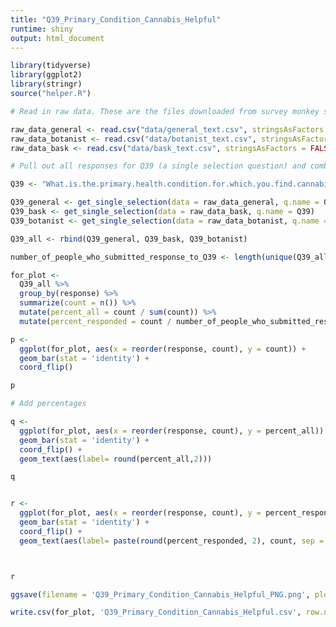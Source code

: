 ```yaml
---
title: "Q39_Primary_Condition_Cannabis_Helpful"
runtime: shiny
output: html_document
---
```



```r
library(tidyverse)
library(ggplot2)
library(stringr)
source("helper.R")
```


```r
# Read in raw data. These are the files downloaded from survey monkey saved as a .csv

raw_data_general <- read.csv("data/general_text.csv", stringsAsFactors = FALSE)
raw_data_botanist <- read.csv("data/botanist_text.csv", stringsAsFactors = FALSE)
raw_data_bask <- read.csv("data/bask_text.csv", stringsAsFactors = FALSE)

```


```r
# Pull out all responses for Q39 (a single selection question) and combine

Q39 <- "What.is.the.primary.health.condition.for.which.you.find.cannabis.to.be.helpful...Please.select.one."

Q39_general <- get_single_selection(data = raw_data_general, q.name = Q39)
Q39_bask <- get_single_selection(data = raw_data_bask, q.name = Q39)
Q39_botanist <- get_single_selection(data = raw_data_botanist, q.name = Q39)

Q39_all <- rbind(Q39_general, Q39_bask, Q39_botanist)

number_of_people_who_submitted_response_to_Q39 <- length(unique(Q39_all$id))

```

```r

for_plot <- 
  Q39_all %>%
  group_by(response) %>%
  summarize(count = n()) %>%
  mutate(percent_all = count / sum(count)) %>%
  mutate(percent_responded = count / number_of_people_who_submitted_response_to_Q39)

p <- 
  ggplot(for_plot, aes(x = reorder(response, count), y = count)) +
  geom_bar(stat = 'identity') + 
  coord_flip()

p

```
```r

# Add percentages

q <- 
  ggplot(for_plot, aes(x = reorder(response, count), y = percent_all)) +
  geom_bar(stat = 'identity') +
  coord_flip() +
  geom_text(aes(label= round(percent_all,2)))

q


r <- 
  ggplot(for_plot, aes(x = reorder(response, count), y = percent_responded)) +
  geom_bar(stat = 'identity') +
  coord_flip() +
  geom_text(aes(label= paste(round(percent_responded, 2), count, sep = "***")))



r


```

```r

ggsave(filename = 'Q39_Primary_Condition_Cannabis_Helpful_PNG.png', plot = r, device = 'png')

```
```r

write.csv(for_plot, 'Q39_Primary_Condition_Cannabis_Helpful.csv', row.names = FALSE)

```


